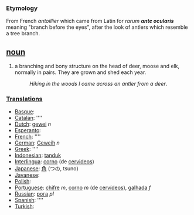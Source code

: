 === Etymology ===
From French ''antoillier'' which came from Latin for ''rarum '''ante ocularis''' '' meaning "branch before the eyes", after the look of antlers which resemble a tree branch.

== [[noun]] ==
#a branching and bony structure on the head of deer, moose and elk, normally in pairs. They are grown and shed each year.
#:''Hiking in the woods I came across an antler from a deer''.

===[[Translation]]s===
*[[Basque]]: [[]]
*[[Catalan]]: [[]] ''''
*[[Dutch]]: [[gewei]] ''n''
*[[Esperanto]]: [[]]
*[[French]]: [[]] ''''
*[[German]]: [[Geweih]] ''n''
*[[Greek]]: [[]] ''''
*[[Indonesian]]: [[tanduk]]
*[[Interlingua]]: [[corno]] (de [[cervideo]]s)
*[[Japanese]]: [[角]] (つの, tsuno)
*[[Javanese]]: [[]]
*[[Polish]]: [[]]
*[[Portuguese]]: [[chifre]] ''m'', [[corno]] ''m'' (de [[cervídeo]]s), [[galhada]] ''f''
*[[Russian]]: [[рога]] ''pl''
*[[Spanish]]: [[]] ''''
*[[Turkish]]: [[]]